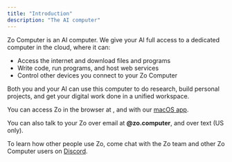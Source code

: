 ```yaml
---
title: "Introduction"
description: "The AI computer"
---
```



Zo Computer is an AI computer. We give your AI full access to a dedicated computer in the cloud, where it can:

- Access the internet and download files and programs
- Write code, run programs, and host web services
- Control other devices you connect to your Zo Computer

Both you and your AI can use this computer to do research, build personal projects, and get your digital work done in a unified workspace.

You can access Zo in the browser at **<HandleLink />**, and with our [macOS app](https://github.com/SubstrateLabs/Zo/releases/latest/download/Zo.dmg).

You can also talk to your Zo over email at **<Handle />@zo.computer**, and over text (US only).

To learn how other people use Zo, come chat with the Zo team and other Zo Computer users on [Discord](https://discord.gg/2eZZ4NWE7G).


